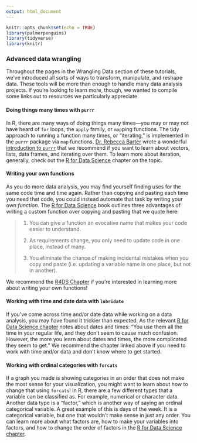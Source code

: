```yaml
---
output: html_document
---
```


```r
knitr::opts_chunk$set(echo = TRUE)
library(palmerpenguins)
library(tidyverse)
library(knitr)
```

### Advanced data wrangling

Throughout the pages in the Wrangling Data section of these tutorials, we've introduced all sorts of ways to transform, manipulate, and reshape data. These tools will be more than enough to handle many data analysis projects. If you're looking to learn more, though, we wanted to compile some links out to resources we particularly appreciate.

#### Doing things many times with `purrr`

In R, there are many ways of doing things many times---you may or may not have heard of `for` loops, the `apply` family, or `map`ping functions. The tidy approach to running a function many times, or "iterating," is implemented in the `purrr` package via `map` functions. [Dr. Rebecca Barter](http://www.rebeccabarter.com/) wrote a wonderful [introduction to `purrr`](http://www.rebeccabarter.com/blog/2019-08-19_purrr/) that we recommend if you want to learn about vectors, lists, data frames, and iterating over them. To learn more about iteration, generally, check out the [R for Data Science](https://r4ds.had.co.nz/iteration.html) chapter on the topic.

#### Writing your own functions

As you do more data analysis, you may find yourself finding uses for the same code time and time again. Rather than copying and pasting each time you need that code, you could instead automate that task by writing your own _function_. The [R for Data Science](https://r4ds.had.co.nz/index.html) book outlines three advantages of writing a custom function over copying and pasting that we quote here:

> 1) You can give a function an evocative name that makes your code easier to understand.
> 
> 2) As requirements change, you only need to update code in one place, instead of many.
> 
> 3) You eliminate the chance of making incidental mistakes when you copy and paste (i.e. updating a variable name in one place, but not in another).

We recommend the [R4DS Chapter](https://r4ds.had.co.nz/functions.html) if you're interested in learning more about writing your own functions!

#### Working with time and date data with `lubridate`

If you've come across time and/or date data while working on a data analysis, you may have found it trickier than expected. As the relevant [R for Data Science chapter](https://r4ds.had.co.nz/dates-and-times.html) notes about dates and times: "You use them all the time in your regular life, and they don’t seem to cause much confusion. However, the more you learn about dates and times, the more complicated they seem to get." We recommend the chapter linked above if you need to work with time and/or data and don't know where to get started.

#### Working with ordinal categories with `forcats`

If a graph you made is showing categories in an order that does not make the most sense for your visualization, you might want to learn about how to change that using `forcats`! In R, there are a few different types that a variable can be classified as. For example, numerical or character data. Another data type is a "factor," which is another way of saying an ordinal categorical variable. A great example of this is days of the week. It is a categorical variable, but one that wouldn't make sense in just any order. You can learn more about what factors are, how to make your variables into factors, and how to change the order of factors in the [R for Data Science chapter](https://r4ds.had.co.nz/factors.html). 